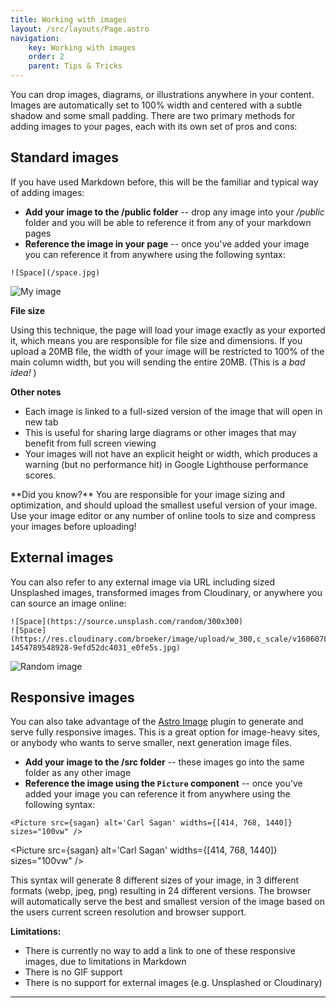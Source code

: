 ```yaml
---
title: Working with images 
layout: /src/layouts/Page.astro
navigation:
    key: Working with images
    order: 2
    parent: Tips & Tricks
---
```



You can drop images, diagrams, or illustrations anywhere in your content. Images are automatically set to 100% width and centered with a subtle shadow and some small padding. There are two primary methods for adding images to your pages, each with its own set of pros and cons:  

## Standard images

If you have used Markdown before, this will be the familiar and typical way of adding images:

* **Add your image to the /public folder** -- drop any image into your */public* folder and you will be able to reference it from any of your markdown pages
* **Reference the image in your page** -- once you've added your image  you can reference it from anywhere using the following syntax:

```
![Space](/space.jpg)
```

![My image](/space.jpg)

**File size**

Using this technique, the page will load your image exactly as your exported it, which means you are responsible for file size and dimensions. If you upload a 20MB file, the width of your image will be restricted to 100% of the main column width, but you will sending the entire 20MB. (This is a *bad idea!* )

**Other notes**

* Each image is linked to a full-sized version of the image that will open in new tab 
* This is useful for sharing large diagrams or other images that may benefit from full screen viewing
* Your images will not have an explicit height or width, which produces a warning (but no performance hit) in Google Lighthouse performance scores.

<Aside theme='pink'>
**Did you know?** You are responsible for your image sizing and optimization, and should upload the smallest useful version of your image. Use your image editor or any number of online tools to size and compress your images before uploading! 
</Aside>

## External images 

You can also refer to any external image via URL including sized Unsplashed images, transformed images from Cloudinary, or anywhere you can source an image online:

```
![Space](https://source.unsplash.com/random/300x300)
![Space](https://res.cloudinary.com/broeker/image/upload/w_300,c_scale/v1606078324/samples/photo-1454789548928-9efd52dc4031_e0fe5s.jpg)
```

![Random image](https://source.unsplash.com/random/300x300)

## Responsive images

You can also take advantage of the [Astro Image](https://docs.astro.build/en/guides/integrations-guide/image/) plugin to generate and serve fully responsive images. This is a great option for image-heavy sites, or anybody who wants to serve smaller, next generation image files. 

* **Add your image to the /src folder** -- these images go into the same folder as any other image
* **Reference the image using the `Picture` component** -- once you've added your image  you can reference it from anywhere using the following syntax:

```
<Picture src={sagan} alt='Carl Sagan' widths={[414, 768, 1440]} sizes="100vw" />
```

<Picture src={sagan} alt='Carl Sagan' widths={[414, 768, 1440]} sizes="100vw" />

This syntax will generate 8 different sizes of your image, in 3 different formats (webp, jpeg, png) resulting in 24 different versions. The browser will automatically serve the best and smallest version of the image based on the users current screen resolution and browser support.


**Limitations:**

* There is currently no way to add a link to one of these responsive images, due to limitations in Markdown
* There is no GIF support
* There is no support for external images (e.g. Unsplashed or Cloudinary)

---
